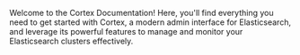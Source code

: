 Welcome to the Cortex Documentation! Here, you'll find everything you need to get started with Cortex, a modern admin interface for Elasticsearch, and leverage its powerful features to manage and monitor your Elasticsearch clusters effectively.

